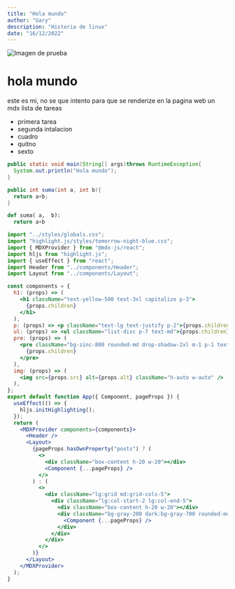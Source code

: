 ```yaml
---
title: "Hola mundo"
author: "Gary"
description: "Historia de linux"
date: "16/12/2022"
---
```



![Imagen de prueba](/img/HU1.png)

# hola mundo

este es mi, no se que intento para que se renderize en la pagina web un mdx
lista de tareas

- primera tarea
- segunda intalacion
- cuadro
- quitno
- sexto

```java
public static void main(String[] args)throws RuntimeException{
  System.out.println("Hola mundo");
}
```

```java
public int suma(int a, int b){
  return a+b;
}
```

```python
def suma( a,  b):
  return a+b
```

```jsx
import "../styles/globals.css";
import "highlight.js/styles/tomorrow-night-blue.css";
import { MDXProvider } from "@mdx-js/react";
import hljs from "highlight.js";
import { useEffect } from "react";
import Header from "../components/Header";
import Layout from "../components/Layout";

const components = {
  h1: (props) => (
    <h1 className="text-yellow-500 text-3xl capitalize p-3">
      {props.children}
    </h1>
  ),
  p: (props) => <p className="text-lg text-justify p-2">{props.children}</p>,
  ul: (props) => <ul className="list-disc p-7 text-md">{props.children}</ul>,
  pre: (props) => (
    <pre className="bg-zinc-800 rounded-md drop-shadow-2xl m-1 p-1 text-sm text-left whitespace-pre-wrap">
      {props.children}
    </pre>
  ),
  img: (props) => (
    <img src={props.src} alt={props.alt} className="h-auto w-auto" />
  ),
};
export default function App({ Component, pageProps }) {
  useEffect(() => {
    hljs.initHighlighting();
  });
  return (
    <MDXProvider components={components}>
      <Header />
      <Layout>
        {pageProps.hasOwnProperty("posts") ? (
          <>
            <div className="box-content h-20 w-20"></div>
            <Component {...pageProps} />
          </>
        ) : (
          <>
            <div className="lg:grid md:grid-cols-5">
              <div className="lg:col-start-2 lg:col-end-5">
                <div className="box-content h-20 w-20"></div>
                <div className="bg-gray-200 dark:bg-gray-700 rounded-md shadow-lg shadow-gray-700/50 p-2 md:p-8">
                  <Component {...pageProps} />
                </div>
              </div>
            </div>
          </>
        )}
      </Layout>
    </MDXProvider>
  );
}
```

<Link href="/" data="home" />
